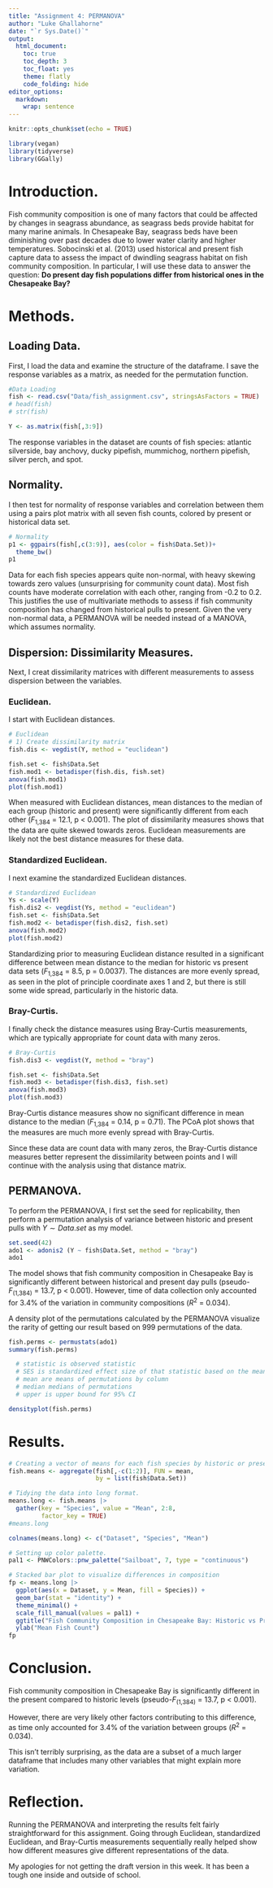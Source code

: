 ```yaml
---
title: "Assignment 4: PERMANOVA"
author: "Luke Ghallahorne"
date: "`r Sys.Date()`"
output: 
  html_document:
    toc: true
    toc_depth: 3
    toc_float: yes
    theme: flatly
    code_folding: hide
editor_options: 
  markdown: 
    wrap: sentence
---
```


```r
knitr::opts_chunk$set(echo = TRUE)
```

```r
library(vegan)
library(tidyverse)
library(GGally)
```

# Introduction.

Fish community composition is one of many factors that could be affected by changes in seagrass abundance, as seagrass beds provide habitat for many marine animals.
In Chesapeake Bay, seagrass beds have been diminishing over past decades due to lower water clarity and higher temperatures.
Sobocinski et al. (2013) used historical and present fish capture data to assess the impact of dwindling seagrass habitat on fish community composition.
In particular, I will use these data to answer the question: **Do present day fish populations differ from historical ones in the Chesapeake Bay?**

# Methods.

## Loading Data.

First, I load the data and examine the structure of the dataframe.
I save the response variables as a matrix, as needed for the permutation function.

```r
#Data Loading
fish <- read.csv("Data/fish_assignment.csv", stringsAsFactors = TRUE)
# head(fish)
# str(fish)

Y <- as.matrix(fish[,3:9])
```

The response variables in the dataset are counts of fish species: atlantic silverside, bay anchovy, ducky pipefish, mummichog, northern pipefish, silver perch, and spot.

## Normality.

I then test for normality of response variables and correlation between them using a pairs plot matrix with all seven fish counts, colored by present or historical data set.

```r
# Normality
p1 <- ggpairs(fish[,c(3:9)], aes(color = fish$Data.Set))+
  theme_bw()
p1
```

Data for each fish species appears quite non-normal, with heavy skewing towards zero values (unsurprising for community count data).
Most fish counts have moderate correlation with each other, ranging from -0.2 to 0.2.
This justifies the use of multivariate methods to assess if fish community composition has changed from historical pulls to present.
Given the very non-normal data, a PERMANOVA will be needed instead of a MANOVA, which assumes normality.

## Dispersion: Dissimilarity Measures.

Next, I creat dissimilarity matrices with different measurements to assess dispersion between the variables.

### Euclidean.

I start with Euclidean distances.

```r

# Euclidean
# 1) Create dissimilarity matrix
fish.dis <- vegdist(Y, method = "euclidean")

fish.set <- fish$Data.Set
fish.mod1 <- betadisper(fish.dis, fish.set)
anova(fish.mod1)
plot(fish.mod1)
```

When measured with Euclidean distances, mean distances to the median of each group (historic and present) were significantly different from each other ($F$~1,384~ = 12.1, p < 0.001).
The plot of dissimilarity measures shows that the data are quite skewed towards zeros.
Euclidean measurements are likely not the best distance measures for these data.

### Standardized Euclidean.
I next examine the standardized Euclidean distances.

```r

# Standardized Euclidean
Ys <- scale(Y)
fish.dis2 <- vegdist(Ys, method = "euclidean")
fish.set <- fish$Data.Set
fish.mod2 <- betadisper(fish.dis2, fish.set)
anova(fish.mod2)
plot(fish.mod2)
```

Standardizing prior to measuring Euclidean distance resulted in a significant difference between mean distance to the median for historic vs present data sets ($F$~1,384~ = 8.5, p = 0.0037).
The distances are more evenly spread, as seen in the plot of principle coordinate axes 1 and 2, but there is still some wide spread, particularly in the historic data.

### Bray-Curtis.

I finally check the distance measures using Bray-Curtis measurements, which are typically appropriate for count data with many zeros.

```r
# Bray-Curtis
fish.dis3 <- vegdist(Y, method = "bray")

fish.set <- fish$Data.Set
fish.mod3 <- betadisper(fish.dis3, fish.set)
anova(fish.mod3)
plot(fish.mod3)
```

Bray-Curtis distance measures show no significant difference in mean distance to the median ($F$~1,384~ = 0.14, p = 0.71).
The PCoA plot shows that the measures are much more evenly spread with Bray-Curtis.

Since these data are count data with many zeros, the Bray-Curtis distance measures better represent the dissimilarity between points and I will continue with the analysis using that distance matrix.

## PERMANOVA.

To perform the PERMANOVA, I first set the seed for replicability, then perform a permutation analysis of variance between historic and present pulls with $Y \sim Data.set$ as my model.

```r
set.seed(42)
ado1 <- adonis2 (Y ~ fish$Data.Set, method = "bray")
ado1
```

The model shows that fish community composition in Chesapeake Bay is significantly different between historical and present day pulls (pseudo-$F$~(1,384)~ = 13.7, p < 0.001).
However, time of data collection only accounted for 3.4% of the variation in community compositions ($R^2$ = 0.034).

A density plot of the permutations calculated by the PERMANOVA visualize the rarity of getting our result based on 999 permutations of the data.

```r
fish.perms <- permustats(ado1)
summary(fish.perms)

  # statistic is observed statistic
  # SES is standardized effect size of that statistic based on the mean and sd of permutation under null
  # mean are means of permutations by column
  # median medians of permutations
  # upper is upper bound for 95% CI

densityplot(fish.perms)
```

# Results.

```r
# Creating a vector of means for each fish species by historic or present dataset.
fish.means <- aggregate(fish[,-c(1:2)], FUN = mean,
                        by = list(fish$Data.Set))

# Tidying the data into long format.
means.long <- fish.means |>
  gather(key = "Species", value = "Mean", 2:8,
         factor_key = TRUE)
#means.long

colnames(means.long) <- c("Dataset", "Species", "Mean")
```

```r
# Setting up color palette.
pal1 <- PNWColors::pnw_palette("Sailboat", 7, type = "continuous")

# Stacked bar plot to visualize differences in composition
fp <- means.long |>
  ggplot(aes(x = Dataset, y = Mean, fill = Species)) +
  geom_bar(stat = "identity") +
  theme_minimal() +
  scale_fill_manual(values = pal1) +
  ggtitle("Fish Community Composition in Chesapeake Bay: Historic vs Present") +
  ylab("Mean Fish Count")
fp
```

# Conclusion.

Fish community composition in Chesapeake Bay is significantly different in the present compared to historic levels (pseudo-$F$~(1,384)~ = 13.7, p < 0.001).

However, there are very likely other factors contributing to this difference, as time only accounted for 3.4% of the variation between groups ($R^2$ = 0.034).

This isn't terribly surprising, as the data are a subset of a much larger dataframe that includes many other variables that might explain more variation.

# Reflection.

Running the PERMANOVA and interpreting the results felt fairly straightforward for this assignment. Going through Euclidean, standardized Euclidean, and Bray-Curtis measurements sequentially really helped show how different measures give different representations of the data.

My apologies for not getting the draft version in this week. It has been a tough one inside and outside of school.
